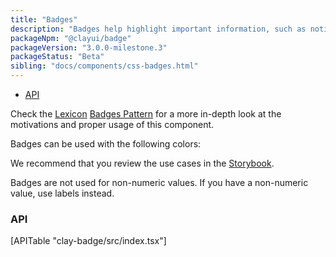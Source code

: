 ```yaml
---
title: "Badges"
description: "Badges help highlight important information, such as notifications or new and unread messages."
packageNpm: "@clayui/badge"
packageVersion: "3.0.0-milestone.3"
packageStatus: "Beta"
sibling: "docs/components/css-badges.html"
---
```



<div class="nav-toc-absolute">
<div class="nav-toc">

- [API](#api)

</div>
</div>

<div class="clay-site-alert alert alert-info">
	Check the <a href="https://liferay.design/lexicon/">Lexicon</a> <a href="https://liferay.design/lexicon/core-components/badges/">Badges Pattern</a> for a more in-depth look at the motivations and proper usage of this component.
</div>

Badges can be used with the following colors:

<Badge />

We recommend that you review the use cases in the <a href="https://storybook-clayui.netlify.com/?path=/story/claybadge--default">Storybook</a>.

<div class="clay-site-alert alert alert-warning">
    Badges are not used for non-numeric values. If you have a non-numeric value, use labels instead.
</div>

### API

<div>
    [APITable "clay-badge/src/index.tsx"]
</div>
